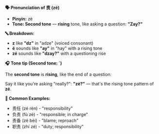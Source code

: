 **🗣️ Pronunciation of 责 (zé)**

- **Pinyin:** zé
- **Tone: Second tone** — **rising** tone, like asking a question: **"Zay?"**

**🔤 Breakdown:**

- **z** like **"dz"** in "adze" (voiced consonant)
- **é** sounds like **"ay"** in "hay" with a rising tone
- **zé** sounds like **"dzay?"** with a questioning rise

**🎧 Tone tip (Second tone: ˊ)**

The **second tone** is **rising**, like the end of a question:

Say it like you're asking "really?": **"zé?"** — that's the rising tone pattern of **zé**.

**📝 Common Examples:**

- 责任 (zé rèn) - "responsibility"
- 负责 (fù zé) - "responsible; in charge"
- 责备 (zé bèi) - "blame; reproach"
- 职责 (zhí zé) - "duty; responsibility"
